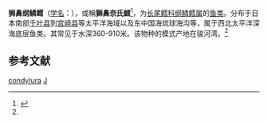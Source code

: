 {{Speciesbox
| taxon = Nezumia condylura
| binomial_authority = Jordan et Gilbert, 1904<ref name='id6803'>{{cite web| url =http://www.bioinfo.cn/db05/BjdwSpecies.php?action=view&id=6803| title =狮鼻纲鳞鳕| work =《中国动物物种编目数据库》| publisher =中国科学院微生物研究所| author =中国科学院动物研究所| accessdate =2009-04-11| deadurl =yes| archiveurl =https://web.archive.org/web/20131203122335/http://www.bioinfo.cn/db05/BjdwSpecies.php?action=view| archivedate =2013-12-03}}</ref>
}}

'''狮鼻纲鳞鳕'''（[[学名|学名]]：{{lang|la|''Nezumia condylura''}}），或稱'''獅鼻奈氏鱈'''<ref>{{TaiBNET| zh=獅鼻奈氏鱈 | id=381074 | binomial=Nezumia condylura | authority=Jordan & Gilbert, 1902 | var= | accessdate=2013-01-24}}</ref>，为[[长尾鳕科|长尾鳕科]][[纲鳞鳕属|纲鳞鳕属]]的[[鱼类|鱼类]]。分布于日本南部[[千叶县|千叶县]]到[[宫崎县|宫崎县]]等太平洋海域以及东中国海琉球海沟等，属于西北太平洋深海底层鱼类。其常见于水深360-910米。该物种的模式产地在骏河湾。<ref name='id6803'/>

== 参考文献 ==
{{reflist}}

{{Taxonbar|from=Q602430}}

[[Category:纲鳞鳕属|condylura]]
[[Category:1904年描述的魚類|J]]

{{鳕形目小作品}}